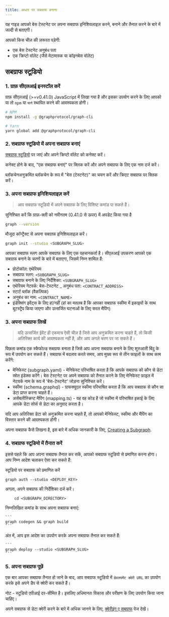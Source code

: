 ```yaml
---
title: आधार पर सबग्राफ बनाना
---
```


यह गाइड आपको बेस टेस्टनेट पर अपना सबग्राफ इनिशियलाइज़ करने, बनाने और तैनात करने के बारे में जल्दी से बताएगी।

आपको किस चीज़ की ज़रूरत पड़ेगी:

- एक बेस टेस्टनेट अनुबंध पता
- एक क्रिप्टो वॉलेट (जैसे मेटामास्क या कॉइनबेस वॉलेट)

## सबग्राफ स्टूडियो

### 1. ग्राफ़ सीएलआई इनस्टॉल करें

ग्राफ़ सीएलआई (>=v0.41.0) JavaScript में लिखा गया है और इसका उपयोग करने के लिए आपको या तो `npm` या `यार्न` स्थापित करने की आवश्यकता होगी।

```sh
# NPM
npm install -g @graphprotocol/graph-cli

# Yarn
yarn global add @graphprotocol/graph-cli
```

### 2. सबग्राफ स्टूडियो में अपना सबग्राफ बनाएं

[सबग्राफ स्टूडियो](https://thegraph.com/studio/) पर जाएं और अपने क्रिप्टो वॉलेट को कनेक्ट करें।

कनेक्ट होने के बाद, "एक सबग्राफ बनाएं" पर क्लिक करें और अपने सबग्राफ के लिए एक नाम दर्ज करें।

ब्लॉकचेनअनुक्रमित ब्लॉकचेन के रूप में "बेस (टेस्टनेट)" का चयन करें और क्रिएट सबग्राफ पर क्लिक करें।

### 3. अपना सबग्राफ इनिशियलाइज़ करें

> आप सबग्राफ स्टूडियो में अपने सबग्राफ के लिए विशिष्ट कमांड पा सकते हैं।

सुनिश्चित करें कि ग्राफ़-क्ली को नवीनतम (0.41.0 से ऊपर) में अपडेट किया गया है

```sh
graph --version
```

मौजूदा कॉन्ट्रैक्ट से अपना सबग्राफ इनिशियलाइज़ करें।

```sh
graph init --studio <SUBGRAPH_SLUG>
```

आपका सबग्राफ स्लग आपके सबग्राफ के लिए एक पहचानकर्ता है। सीएलआई उपकरण आपको एक सबग्राफ बनाने के चरणों के बारे में बताएगा, जिसमें निम्न शामिल हैं:

- प्रोटोकॉल: एथेरियम
- सबग्राफ स्लग: `<SUBGRAPH_SLUG>`
- सबग्राफ बनाने के लिए निर्देशिका: `<SUBGRAPH_SLUG>`
- एथेरियम नेटवर्क: बेस-टेस्टनेट \_ अनुबंध पता: `<CONTRACT_ADDRESS>`
- स्टार्ट ब्लॉक (वैकल्पिक)
- अनुबंध का नाम: `<CONTRACT_NAME>`
- इंडेक्सिंग इवेंट्स के लिए हां/नहीं (हां का मतलब है कि आपका सबग्राफ स्कीमा में इकाइयों के साथ बूटस्ट्रैप किया जाएगा और उत्सर्जित घटनाओं के लिए सरल मैपिंग)

### 3. अपना सबग्राफ लिखें

> यदि उत्सर्जित ईवेंट ही एकमात्र ऐसी चीज़ है जिसे आप अनुक्रमित करना चाहते हैं, तो किसी अतिरिक्त कार्य की आवश्यकता नहीं है, और आप अगले चरण पर जा सकते हैं।

पिछला कमांड एक स्कैफोल्ड सबग्राफ बनाता है जिसे आप अपना सबग्राफ बनाने के लिए शुरुआती बिंदु के रूप में उपयोग कर सकते हैं। सबग्राफ में बदलाव करते समय, आप मुख्य रूप से तीन फाइलों के साथ काम करेंगे:

- मेनिफेस्ट (subgraph.yaml) - मेनिफेस्ट परिभाषित करता है कि आपके सबग्राफ को कौन से डेटा स्रोत इंडेक्स करेंगे। बेस टेस्टनेट पर अपने सबग्राफ को तैनात करने के लिए मेनिफेस्ट फ़ाइल में नेटवर्क नाम के रूप में 'बेस-टेस्टनेट' जोड़ना सुनिश्चित करें।
- स्कीमा (schema.graphql) - ग्राफक्यूएल स्कीमा परिभाषित करता है कि आप सबग्राफ से कौन सा डेटा प्राप्त करना चाहते हैं।
- असेंबलीस्क्रिप्ट मैपिंग (mapping.ts) - यह वह कोड है जो स्कीमा में परिभाषित इकाई के लिए आपके डेटा सोर्स से डेटा का अनुवाद करता है।

यदि आप अतिरिक्त डेटा को अनुक्रमित करना चाहते हैं, तो आपको मेनिफेस्ट, स्कीमा और मैपिंग का विस्तार करने की आवश्यकता होगी।

अपना सबग्राफ कैसे लिखना है, इस बारे में अधिक जानकारी के लिए, [Creating a Subgraph](/developing/creating-a-subgraph).

### 4. सबग्राफ स्टूडियो में तैनात करें

इससे पहले कि आप अपना सबग्राफ तैनात कर सकें, आपको सबग्राफ स्टूडियो से प्रमाणित करना होगा। आप निम्न आदेश चलाकर ऐसा कर सकते हैं:

स्टूडियो पर सबग्राफ को प्रमाणित करें

```
graph auth --studio <DEPLOY_KEY>
```

अगला, अपने सबग्राफ की निर्देशिका दर्ज करें।

```
    cd <SUBGRAPH_DIRECTORY>
```

निम्नलिखित कमांड के साथ अपना सबग्राफ बनाएं:

````
```
graph codegen && graph build
```
````

अंत में, आप इस आदेश का उपयोग करके अपना सबग्राफ तैनात कर सकते हैं:

````
```
graph deploy --studio <SUBGRAPH_SLUG>
```
````

### 5. अपना सबग्राफ पूछें

एक बार आपका सबग्राफ तैनात हो जाने के बाद, आप सबग्राफ स्टूडियो में `डेवलपमेंट क्वेरी URL` का उपयोग करके इसे अपने डैप से क्वेरी कर सकते हैं।

नोट - स्टूडियो एपीआई दर-सीमित है। इसलिए अधिमानतः विकास और परीक्षण के लिए उपयोग किया जाना चाहिए।

अपने सबग्राफ से डेटा क्वेरी करने के बारे में अधिक जानने के लिए, [क्वेरीइंग ए सबग्राफ](/क्वेरी/क्वेरी-द-ग्राफ) पेज देखें।
